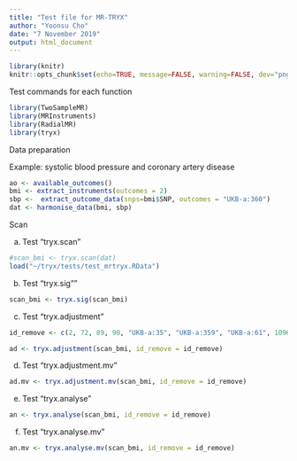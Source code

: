 ---
title: "Test file for MR-TRYX"
author: "Yoonsu Cho"
date: "7 November 2019"
output: html_document
---

```{r, echo=TRUE, warning=FALSE, message=FALSE}
library(knitr)
knitr::opts_chunk$set(echo=TRUE, message=FALSE, warning=FALSE, dev="png", cache=TRUE)
```


Test commands for each function


```{r}
library(TwoSampleMR)
library(MRInstruments)
library(RadialMR)
library(tryx)
```


Data preparation

Example: systolic blood pressure and coronary artery disease


```{r}
ao <- available_outcomes()
bmi <- extract_instruments(outcomes = 2)
sbp <-  extract_outcome_data(snps=bmi$SNP, outcomes = "UKB-a:360")
dat <- harmonise_data(bmi, sbp)
```



Scan

 a. Test "tryx.scan"
```{r}
#scan_bmi <- tryx.scan(dat)
load("~/tryx/tests/test_mrtryx.RData")
```


 b. Test "tryx.sig""
```{r}
scan_bmi <- tryx.sig(scan_bmi)
```


  c. Test "tryx.adjustment"
```{r}
id_remove <- c(2, 72, 89, 90, "UKB-a:35", "UKB-a:359", "UKB-a:61", 1096, 85, 91, 93, 999)

ad <- tryx.adjustment(scan_bmi, id_remove = id_remove)
```


  d. Test "tryx.adjustment.mv"
```{r}
ad.mv <- tryx.adjustment.mv(scan_bmi, id_remove = id_remove)
```


 e. Test "tryx.analyse"
```{r}
an <- tryx.analyse(scan_bmi, id_remove = id_remove)
```


  f. Test "tryx.analyse.mv"
```{r}
an.mv <- tryx.analyse.mv(scan_bmi, id_remove = id_remove)
```
